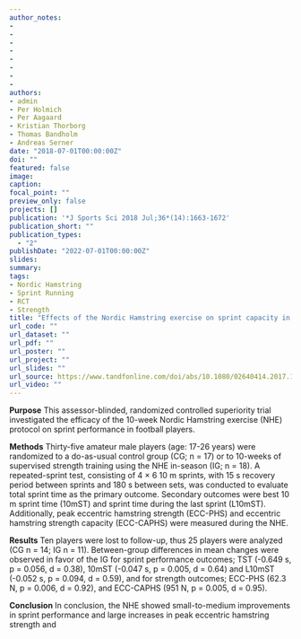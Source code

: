 ```yaml
---
author_notes:
-
-
-
-
-
-
-
-
authors:
- admin
- Per Holmich
- Per Aagaard
- Kristian Thorborg
- Thomas Bandholm
- Andreas Serner
date: "2018-07-01T00:00:00Z"
doi: ""
featured: false
image:
caption:
focal_point: ""
preview_only: false
projects: []
publication: '*J Sports Sci 2018 Jul;36*(14):1663-1672'
publication_short: ""
publication_types:
  - "2"
publishDate: "2022-07-01T00:00:00Z"
slides:
summary:
tags:
- Nordic Hamstring
- Sprint Running
- RCT
- Strength
title: "Effects of the Nordic Hamstring exercise on sprint capacity in male football players: a randomized controlled trial"
url_code: ""
url_dataset: ""
url_pdf: ""
url_poster: ""
url_project: ""
url_slides: ""
url_source: https://www.tandfonline.com/doi/abs/10.1080/02640414.2017.1409609?journalCode=rjsp20
url_video: ""
---
```

  **Purpose**
  This assessor-blinded, randomized controlled superiority trial investigated the efficacy of the 10-week Nordic Hamstring exercise (NHE) protocol on sprint performance in football players. 
  
  **Methods**
  Thirty-five amateur male players (age: 17-26 years) were randomized to a do-as-usual control group (CG; n = 17) or to 10-weeks of supervised strength training using the NHE in-season (IG; n = 18). A repeated-sprint test, consisting of 4 × 6 10 m sprints, with 15 s recovery period between sprints and 180 s between sets, was conducted to evaluate total sprint time as the primary outcome. Secondary outcomes were best 10 m sprint time (10mST) and sprint time during the last sprint (L10mST). Additionally, peak eccentric hamstring strength (ECC-PHS) and eccentric hamstring strength capacity (ECC-CAPHS) were measured during the NHE.
  
  **Results**
   Ten players were lost to follow-up, thus 25 players were analyzed (CG n = 14; IG n = 11). Between-group differences in mean changes were observed in favor of the IG for sprint performance outcomes; TST (-0.649 s, p = 0.056, d = 0.38), 10mST (-0.047 s, p = 0.005, d = 0.64) and L10mST (-0.052 s, p = 0.094, d = 0.59), and for strength outcomes; ECC-PHS (62.3 N, p = 0.006, d = 0.92), and ECC-CAPHS (951 N, p = 0.005, d = 0.95).
  
  **Conclusion**
 In conclusion, the NHE showed small-to-medium improvements in sprint performance and large increases in peak eccentric hamstring strength and 